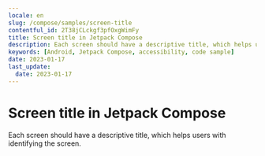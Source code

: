 ```yaml
---
locale: en
slug: /compose/samples/screen-title
contentful_id: 2T38jCLckgf3pfOxgWimFy
title: Screen title in Jetpack Compose
description: Each screen should have a descriptive title, which helps users with identifying the screen.
keywords: [Android, Jetpack Compose, accessibility, code sample]
date: 2023-01-17
last_update:
  date: 2023-01-17
---
```


# Screen title in Jetpack Compose

Each screen should have a descriptive title, which helps users with identifying the screen.

<CodeSample id="screen-title" platform="compose" locale="en"/>
